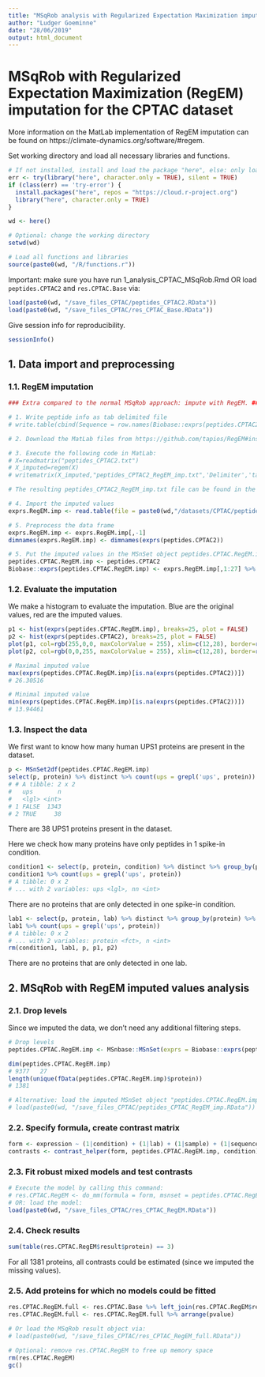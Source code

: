 ```yaml
---
title: "MSqRob analysis with Regularized Expectation Maximization imputation for the CPTAC dataset"
author: "Ludger Goeminne"
date: "28/06/2019"
output: html_document
---
```


# MSqRob with Regularized Expectation Maximization (RegEM) imputation for the CPTAC dataset

More information on the MatLab implementation of RegEM imputation can be found on https://climate-dynamics.org/software/#regem.

Set working directory and load all necessary libraries and functions.

```r
# If not installed, install and load the package "here", else: only load the package.
err <- try(library("here", character.only = TRUE), silent = TRUE)
if (class(err) == 'try-error') {
  install.packages("here", repos = "https://cloud.r-project.org")
  library("here", character.only = TRUE)
}

wd <- here()

# Optional: change the working directory
setwd(wd)

# Load all functions and libraries
source(paste0(wd, "/R/functions.r"))
```

Important: make sure you have run 1_analysis_CPTAC_MSqRob.Rmd OR load `peptides.CPTAC2` and `res.CPTAC.Base` via:

```r
load(paste0(wd, "/save_files_CPTAC/peptides_CPTAC2.RData"))
load(paste0(wd, "/save_files_CPTAC/res_CPTAC_Base.RData"))
```

Give session info for reproducibility.

```r
sessionInfo()
```

## 1. Data import and preprocessing

### 1.1. RegEM imputation

```r
### Extra compared to the normal MSqRob approach: impute with RegEM. ###

# 1. Write peptide info as tab delimited file
# write.table(cbind(Sequence = row.names(Biobase::exprs(peptides.CPTAC2)), Biobase::exprs(peptides.CPTAC2)), file = paste0(wd,"/datasets/CPTAC/peptides_CPTAC2.txt"), sep = "\t", quote = FALSE, row.names = FALSE, col.names = TRUE)

# 2. Download the MatLab files from https://github.com/tapios/RegEM#installation.

# 3. Execute the following code in MatLab:
# X=readmatrix("peptides_CPTAC2.txt")
# X_imputed=regem(X)
# writematrix(X_imputed,"peptides_CPTAC2_RegEM_imp.txt",'Delimiter','tab')

# The resulting peptides_CPTAC2_RegEM_imp.txt file can be found in the "/datasets/CPTAC" folder.

# 4. Import the imputed values
exprs.RegEM.imp <- read.table(file = paste0(wd,"/datasets/CPTAC/peptides_CPTAC2_RegEM_imp.txt"), sep = "\t", header = FALSE, quote = "", dec = ".")

# 5. Preprocess the data frame
exprs.RegEM.imp <- exprs.RegEM.imp[,-1]
dimnames(exprs.RegEM.imp) <- dimnames(exprs(peptides.CPTAC2))

# 5. Put the imputed values in the MSnSet object peptides.CPTAC.RegEM.imp
peptides.CPTAC.RegEM.imp <- peptides.CPTAC2
Biobase::exprs(peptides.CPTAC.RegEM.imp) <- exprs.RegEM.imp[,1:27] %>% as.matrix
```

### 1.2. Evaluate the imputation

We make a histogram to evaluate the imputation. Blue are the original values, red are the imputed values.

```r
p1 <- hist(exprs(peptides.CPTAC.RegEM.imp), breaks=25, plot = FALSE)
p2 <- hist(exprs(peptides.CPTAC2), breaks=25, plot = FALSE)
plot(p1, col=rgb(255,0,0, maxColorValue = 255), xlim=c(12,28), border=rgb(255,165,0, maxColorValue = 255), main = "RegEM imputation", xlab = "log2(peptide intensity)")  # first histogram
plot(p2, col=rgb(0,0,255, maxColorValue = 255), xlim=c(12,28), border=rgb(0,165,255, maxColorValue = 255), add=TRUE)  # second histogram

# Maximal imputed value
max(exprs(peptides.CPTAC.RegEM.imp)[is.na(exprs(peptides.CPTAC2))])
# 26.30516

# Minimal imputed value
min(exprs(peptides.CPTAC.RegEM.imp)[is.na(exprs(peptides.CPTAC2))])
# 13.94461
```

### 1.3. Inspect the data

We first want to know how many human UPS1 proteins are present in the dataset.

```r
p <- MSnSet2df(peptides.CPTAC.RegEM.imp)
select(p, protein) %>% distinct %>% count(ups = grepl('ups', protein))
# # A tibble: 2 x 2
#   ups       n
#   <lgl> <int>
# 1 FALSE  1343
# 2 TRUE     38
```

There are 38 UPS1 proteins present in the dataset.

Here we check how many proteins have only peptides in 1 spike-in condition.

```r
condition1 <- select(p, protein, condition) %>% distinct %>% group_by(protein) %>% count %>% ungroup %>% filter(n == 1)
condition1 %>% count(ups = grepl('ups', protein))
# A tibble: 0 x 2
# ... with 2 variables: ups <lgl>, nn <int>
```

There are no proteins that are only detected in one spike-in condition.

```r
lab1 <- select(p, protein, lab) %>% distinct %>% group_by(protein) %>% count %>% ungroup %>% filter(n == 1)
lab1 %>% count(ups = grepl('ups', protein))
# A tibble: 0 x 2
# ... with 2 variables: protein <fct>, n <int>
rm(condition1, lab1, p, p1, p2)
```

There are no proteins that are only detected in one lab.

## 2. MSqRob with RegEM imputed values analysis

### 2.1. Drop levels

Since we imputed the data, we don't need any additional filtering steps.

```r
# Drop levels
peptides.CPTAC.RegEM.imp <- MSnbase::MSnSet(exprs = Biobase::exprs(peptides.CPTAC.RegEM.imp), fData = droplevels(Biobase::fData(peptides.CPTAC.RegEM.imp)), pData = Biobase::pData(peptides.CPTAC.RegEM.imp))

dim(peptides.CPTAC.RegEM.imp)
# 9377   27
length(unique(fData(peptides.CPTAC.RegEM.imp)$protein))
# 1381

# Alternative: load the imputed MSnSet object "peptides.CPTAC.RegEM.imp" from:
# load(paste0(wd, "/save_files_CPTAC/peptides_CPTAC_RegEM_imp.RData"))
```

### 2.2. Specify formula, create contrast matrix

```r
form <- expression ~ (1|condition) + (1|lab) + (1|sample) + (1|sequence)
contrasts <- contrast_helper(form, peptides.CPTAC.RegEM.imp, condition)
```

### 2.3. Fit robust mixed models and test contrasts

```r
# Execute the model by calling this command:
# res.CPTAC.RegEM <- do_mm(formula = form, msnset = peptides.CPTAC.RegEM.imp, group_var = protein, contrasts = contrasts, type_df = "conservative", max_iter = 20) # 8 minutes on our system
# OR: load the model:
load(paste0(wd, "/save_files_CPTAC/res_CPTAC_RegEM.RData"))
```

### 2.4. Check results

```r
sum(table(res.CPTAC.RegEM$result$protein) == 3)
```

For all 1381 proteins, all contrasts could be estimated (since we imputed the missing values).

### 2.5. Add proteins for which no models could be fitted

```r
res.CPTAC.RegEM.full <- res.CPTAC.Base %>% left_join(res.CPTAC.RegEM$result)
res.CPTAC.RegEM.full <- res.CPTAC.RegEM.full %>% arrange(pvalue)

# Or load the MSqRob result object via:
# load(paste0(wd, "/save_files_CPTAC/res_CPTAC_RegEM_full.RData"))

# Optional: remove res.CPTAC.RegEM to free up memory space
rm(res.CPTAC.RegEM)
gc()
```



